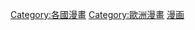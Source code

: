 {{Catnav|頁面分類|各種主題的頁面分類|按國家分類|各國文化|法國文化}}
{{Catnav|頁面分類|各種主題的頁面分類|按國家分類|各國文化|各國漫畫}}
{{Catnav|頁面分類|人类社会|文化|各國文化|法國文化}}
{{Catnav|頁面分類|人类社会|文化|各國文化|各國漫畫}}
{{Catnav|頁面分類|人文學科|艺术|漫画|各國漫畫}}

{{catmore}}

[[Category:各國漫畫|Category:各國漫畫]]
[[Category:歐洲漫畫|Category:歐洲漫畫]]
[[Category:法國文物|漫画]]